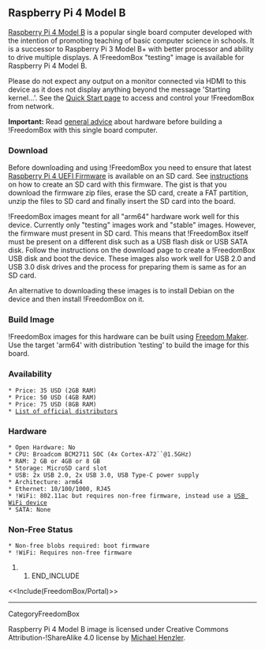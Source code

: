 == Raspberry Pi 4 Model B ==

{{attachment:raspberrypi4b.jpg|Raspberry Pi 4 Model B|width=640,height=424}}

[[https://www.raspberrypi.org/products/raspberry-pi-4-model-b/|Raspberry Pi 4 Model B]] is a popular single board computer developed with the intention of promoting teaching of basic computer science in schools.  It is a successor to Raspberry Pi 3 Model B+ with better processor and ability to drive multiple displays.  A !FreedomBox "testing" image is available for Raspberry Pi 4 Model B.

Please do not expect any output on a monitor connected via HDMI to this device as it does not display anything beyond the message 'Starting kernel...'. See the [[FreedomBox/Manual/QuickStart|Quick Start page]] to access and control your !FreedomBox from network.

'''Important:''' Read [[FreedomBox/Hardware|general advice]] about hardware before building a !FreedomBox with this single board computer.

=== Download ===

Before downloading and using !FreedomBox you need to ensure that latest [[https://github.com/pftf/RPi4|Raspberry Pi 4 UEFI Firmware]] is available on an SD card. See [[https://github.com/pftf/RPi4#installation|instructions]] on how to create an SD card with this firmware. The gist is that you download the firmware zip files, erase the SD card, create a FAT partition, unzip the files to SD card and finally insert the SD card into the board.

!FreedomBox images meant for all "arm64" hardware work well for this device. Currently only "testing" images work and "stable" images. However, the firmware must present in SD card. This means that !FreedomBox itself must be present on a different disk such as a USB flash disk or USB SATA disk. Follow the instructions on the download page to create a !FreedomBox USB disk and boot the device. These images also work well for USB 2.0 and USB 3.0 disk drives and the process for preparing them is same as for an SD card.

An alternative to downloading these images is to install Debian on the device and then install !FreedomBox on it. 

=== Build Image ===

!FreedomBox images for this hardware can be built using [[FreedomBox/Maker|Freedom Maker]].  Use the target 'arm64' with distribution 'testing' to build the image for this board.

=== Availability ===

 * Price: 35 USD (2GB RAM)
 * Price: 50 USD (4GB RAM)
 * Price: 75 USD (8GB RAM)
 * [[https://www.raspberrypi.org/products/raspberry-pi-4-model-b/|List of official distributors]]

=== Hardware ===

 * Open Hardware: No
 * CPU: Broadcom BCM2711 SOC (4x Cortex-A72``@1.5GHz)
 * RAM: 2 GB or 4GB or 8 GB
 * Storage: MicroSD card slot
 * USB: 2x USB 2.0, 2x USB 3.0, USB Type-C power supply
 * Architecture: arm64
 * Ethernet: 10/100/1000, RJ45
 * !WiFi: 802.11ac but requires non-free firmware, instead use a [[FreedomBox/Hardware/USBWiFi|USB WiFi device]]
 * SATA: None

=== Non-Free Status ===

 * Non-free blobs required: boot firmware
 * !WiFi: Requires non-free firmware

## END_INCLUDE

<<Include(FreedomBox/Portal)>>

----
CategoryFreedomBox

Raspberry Pi 4 Model B image is licensed under Creative Commons Attribution-!ShareAlike 4.0 license by [[https://commons.wikimedia.org/wiki/File:Raspberry_Pi_4_Model_B_-_Top.jpg|Michael Henzler]].
